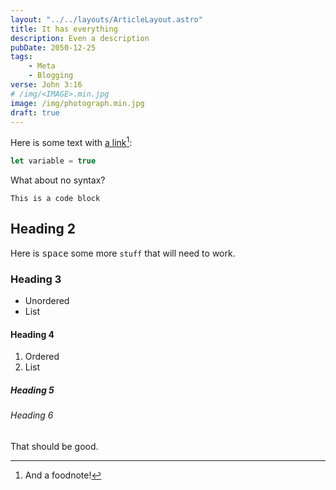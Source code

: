 ```yaml
---
layout: "../../layouts/ArticleLayout.astro"
title: It has everything
description: Even a description
pubDate: 2050-12-25
tags:
    - Meta
    - Blogging
verse: John 3:16
# /img/<IMAGE>.min.jpg
image: /img/photograph.min.jpg
draft: true
---
```



Here is some text with [a link](https://seanmcp.com)[^1]:

```js
let variable = true
```

What about no syntax?

```
This is a code block
```

## Heading 2

Here is <kbd>space</kbd> some more `stuff` that will need to work.

### Heading 3

- Unordered
- List

#### Heading 4

1. Ordered
1. List

##### Heading 5

<YouTube url="https://www.youtube.com/watch?v=fNedC1qBnZ8" />

###### Heading 6

That should be good.

[^1]: And a foodnote!